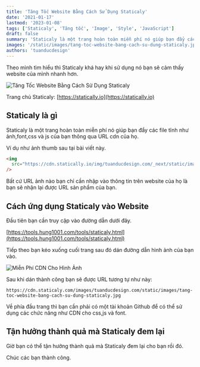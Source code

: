 ```yaml
---
title: 'Tăng Tốc Website Bằng Cách Sử Dụng Staticaly'
date: '2021-01-17'
lastmod: '2023-01-08'
tags: ['Staticaly', 'Tăng tốc', 'Image', 'Style', 'JavaScript']
draft: false
summary: 'Staticaly là một trang hoàn toàn miễn phí nó giúp bạn đẩy các file tĩnh như ảnh,font,css và js của bạn thông qua URL cdn của họ.'
images: '/static/images/tang-toc-website-bang-cach-su-dung-staticaly.jpg'
authors: 'tuanducdesign'
---
```


Theo mình tìm hiểu thì Staticaly khá hay khi sử dụng nó bạn sẽ cảm thấy website của mình nhanh hơn.

![Tăng Tốc Website Bằng Cách Sử Dụng Staticaly](/static/images/tang-toc-website-bang-cach-su-dung-staticaly.jpg)

Trang chủ Staticaly: [https://statically.io](https://statically.io)

## Staticaly là gì

Staticaly là một trang hoàn toàn miễn phí nó giúp bạn đẩy các file tĩnh như ảnh,font,css và js của bạn thông qua URL cdn của họ.

Ví dụ như ảnh thumb sau tại bài viết này.

```html
<img
  src="https://cdn.statically.io/img/tuanducdesign.com/_next/static/images/tang-toc-website-bang-cach-su-dung-staticaly.jpg"
/>
```

Bất cứ URL ảnh nào bạn chỉ cần nhập vào thông tin trên website của họ là bạn sẽ nhận lại được URL sản phẩm của bạn.

## Cách ứng dụng Staticaly vào Website

Đầu tiên bạn cần truy cập vào đường dẫn dưới đây.

[https://tools.hung1001.com/tools/staticaly.html](https://tools.hung1001.com/tools/staticaly.html)

Tiếp theo bạn kéo xuống cuối trang sau đó dán đường dẫn hình ảnh của bạn vào.

![Miễn Phí CDN Cho Hình Ảnh](/static/images/mien-phi-cdn-cho-hinh-anh.jpg)

Sau khi dán thành công bạn sẽ được URL tương tự như này:

```text
https://cdn.staticaly.com/images/tuanducdesign.com/static/images/tang-toc-website-bang-cach-su-dung-staticaly.jpg
```

Về phía đầu trang thì bạn cần phải có một tài khoản Github để có thể sử dụng các chức năng như CDN cho css,js và font.

## Tận hưởng thành quả mà Staticaly đem lại

Giờ bạn có thể tận hưởng thành quả mà Staticaly đem lại cho bạn rồi đó.

Chúc các bạn thành công.
